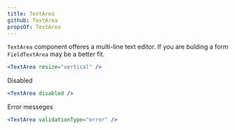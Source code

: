 ```yaml
---
title: TextArea
github: TextArea
propsOf: TextArea
---
```


`TextArea` component offeres a multi-line text editor. If you are bulding a form `FieldTextArea` may be a better fit.

```jsx
<TextArea resize="vertical" />
```

Disabled

```jsx
<TextArea disabled />
```

Error messeges

```jsx
<TextArea validationType="error" />
```
